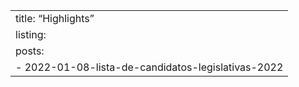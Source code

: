 ---
title: "Highlights"
listing:
  posts:
    - 2022-01-08-lista-de-candidatos-legislativas-2022
---
